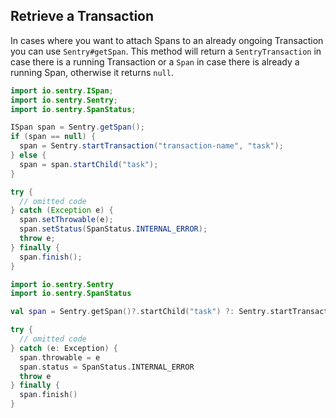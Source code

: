 ## Retrieve a Transaction

In cases where you want to attach Spans to an already ongoing Transaction you can use `Sentry#getSpan`. This method will return a `SentryTransaction` in case there is a running Transaction or a `Span` in case there is already a running Span, otherwise it returns `null`.

```java {tabTitle:"Java"}
import io.sentry.ISpan;
import io.sentry.Sentry;
import io.sentry.SpanStatus;

ISpan span = Sentry.getSpan();
if (span == null) {
  span = Sentry.startTransaction("transaction-name", "task");
} else {
  span = span.startChild("task");
}

try {
  // omitted code
} catch (Exception e) {
  span.setThrowable(e);
  span.setStatus(SpanStatus.INTERNAL_ERROR);
  throw e;
} finally {
  span.finish();
}
```

```kotlin {tabTitle:"Kotlin"}
import io.sentry.Sentry
import io.sentry.SpanStatus

val span = Sentry.getSpan()?.startChild("task") ?: Sentry.startTransaction("transaction-name", "task")

try {
  // omitted code
} catch (e: Exception) {
  span.throwable = e
  span.status = SpanStatus.INTERNAL_ERROR
  throw e
} finally {
  span.finish()
}
```

